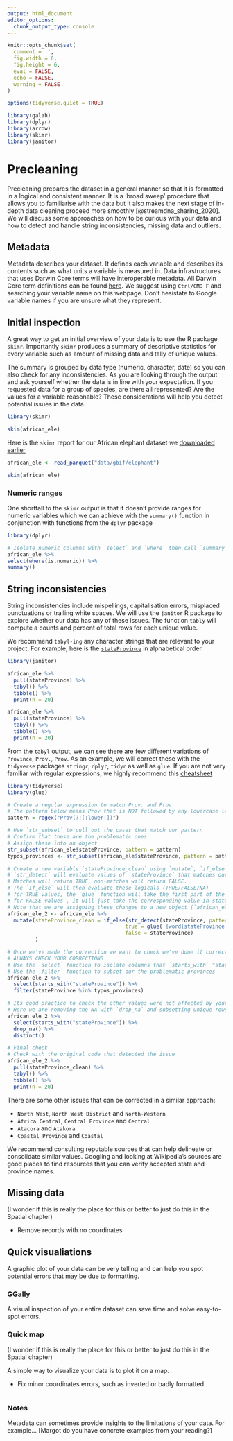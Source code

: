 ```yaml
---
output: html_document
editor_options: 
  chunk_output_type: console
---
```


```r

knitr::opts_chunk$set(
  comment = '', 
  fig.width = 6, 
  fig.height = 6,
  eval = FALSE,
  echo = FALSE,
  warning = FALSE
)

options(tidyverse.quiet = TRUE)

library(galah)
library(dplyr)
library(arrow)
library(skimr)
library(janitor)
```
# Precleaning 

Precleaning prepares the dataset in a general manner so that it is formatted in a logical and consistent manner. It is a 'broad sweep' procedure that allows you to familiarise with the data but it also makes the next stage of in-depth data cleaning proceed more smoothly [@streamdna_sharing_2020]. We will discuss some approaches on how to be curious with your data and how to detect and handle string inconsistencies, missing data and outliers.

## Metadata

Metadata describes your dataset. It defines each variable and describes its contents such as what units a variable is measured in. Data infrastructures that uses Darwin Core terms will have interoperable metadata. All Darwin Core term definitions can be found [here](https://dwc.tdwg.org/terms/). We suggest using `Ctrl/CMD F` and searching your variable name on this webpage. Don't hesistate to Google variable names if you are unsure what they represent.  

## Initial inspection 

A great way to get an initial overview of your data is to use the R package `skimr`. Importantly `skimr` produces a summary of  descriptive statistics for every variable such as amount of missing data and tally of unique values.

The summary is grouped by data type (numeric, character, date) so you can also check for any inconsistencies. As you are looking through the output and ask yourself whether the data is in line with your expectation. If you requested data for a group of species, are there all represented? Are the values for a variable reasonable? These considerations will help you detect potential issues in the data. 

```r
library(skimr)

skim(african_ele)
```
Here is the `skimr` report for our African elephant dataset we [downloaded earlier](download-data.qmd)

```r
african_ele <- read_parquet("data/gbif/elephant")

skim(african_ele)
```

### Numeric ranges

One shortfall to the `skimr` output is that it doesn't provide ranges for numeric variables which we can achieve with the `summary()` function in conjunction with functions from the `dplyr` package

```r
library(dplyr)

# Isolate numeric columns with `select` and `where` then call `summary` function
african_ele %>% 
select(where(is.numeric)) %>% 
summary()
```

## String inconsistencies

String inconsistencies include mispellings, capitalisation errors, misplaced punctuations or trailing white spaces. We will use the `janitor` R package to explore whether our data has any of these issues. The function `tably` will compute a counts and percent of total rows for each unique value. 

We recommend `tabyl-ing` any character strings that are relevant to your project. For example, here is the [`stateProvince`](https://dwc.tdwg.org/terms/#dwc:stateProvince) in alphabetical order. 

```r
library(janitor)

african_ele %>%
  pull(stateProvince) %>% 
  tabyl() %>% 
  tibble() %>% 
  print(n = 20)
```

```r
african_ele %>%
  pull(stateProvince) %>% 
  tabyl() %>% 
  tibble() %>% 
  print(n = 20)
```

From the `tabyl` output, we can see there are few different variations of `Province`, `Prov.`, `Prov`. As an example, we will correct these with the `tidyverse` packages `stringr`,  `dplyr`, `tidyr` as well as `glue`. If you are not very familiar with regular expressions, we highly recommend this [cheatsheet](https://evoldyn.gitlab.io/evomics-2018/ref-sheets/R_strings.pdf)

```r
library(tidyverse)
library(glue)

# Create a regular expression to match Prov. and Prov
# The pattern below means Prov that is NOT followed by any lowercase letters
pattern = regex("Prov(?![:lower:])")

# Use `str_subset` to pull out the cases that match our pattern
# Confirm that these are the problematic ones
# Assign these into an object
str_subset(african_ele$stateProvince, pattern = pattern)
typos_provinces <- str_subset(african_ele$stateProvince, pattern = pattern)

# Create a new variable `stateProvince_clean` using `mutate`, `if_else`, `str_detect` and `glue`
# `str_detect` will evaluate values of `stateProvince` that matches our pattern we defined earlier.
# Matches will return TRUE, non-matches will return FALSE. 
# The `if_else` will then evaluate these logicals (TRUE/FALSE/NA) 
# for TRUE values, the `glue` function will take the first part of the province name enclosed in and join it with word Province.
# for FALSE values , it will just take the corresponding value in stateProvince
# Note that we are assigning these changes to a new object (`african_ele_2`)
african_ele_2 <- african_ele %>% 
  mutate(stateProvince_clean = if_else(str_detect(stateProvince, pattern = pattern),
                                      true = glue('{word(stateProvince, sep = " P")} Province'),
                                      false = stateProvince)
         ) 

# Once we've made the correction we want to check we've done it correctly.
# ALWAYS CHECK YOUR CORRECTIONS
# Use the `select` function to isolate columns that `starts_with` "stateProvince"
# Use the `filter` function to subset our the problematic provinces 
african_ele_2 %>% 
  select(starts_with("stateProvince")) %>% 
  filter(stateProvince %in% typos_provinces)

# Its good practice to check the other values were not affected by your corrections
# Here we are removing the NA with `drop_na` and subsetting unique rows with `distinct`
african_ele_2 %>% 
  select(starts_with("stateProvince")) %>% 
  drop_na() %>% 
  distinct() 

# Final check
# Check with the original code that detected the issue
african_ele_2 %>%
  pull(stateProvince_clean) %>% 
  tabyl() %>% 
  tibble() %>% 
  print(n = 20)
```

There are some other issues that can be corrected in a similar approach: 

- `North West`, `North West District` and `North-Western`
- `Àfrica Central`, `Central Province` and `Central`
- `Atacora` and `Atakora`
- `Coastal Province` and `Coastal`

We recommend consulting reputable sources that can help delineate or consolidate similar values. Googling and looking at Wikipedia's sources are good places to find resources that you can verify accepted state and province names. 

## Missing data 

(I wonder if this is really the place for this or better to just do this in the Spatial chapter)

-   Remove records with no coordinates

## Quick visualiations

A graphic plot of your data can be very telling and can help you spot potential errors that may be due to formatting.

### GGally

A visual inspection of your entire dataset can save time and solve easy-to-spot errors.

### Quick map

(I wonder if this is really the place for this or better to just do this in the Spatial chapter)

A simple way to visualize your data is to plot it on a map. 

-   Fix minor coordinates errors, such as inverted or badly formatted

```r

```


### Notes

Metadata can sometimes provide insights to the limitations of your data. For example... [Margot do you have concrete examples from your reading?]

